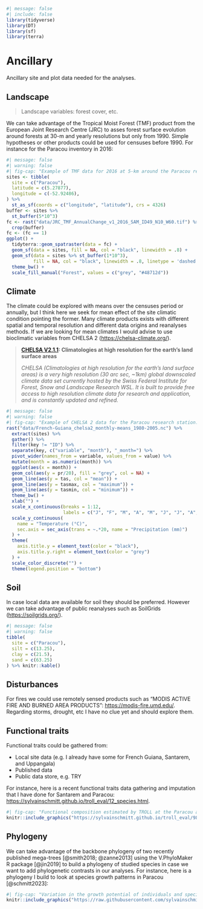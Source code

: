 ```r
#| message: false
#| include: false
library(tidyverse)
library(DT)
library(sf)
library(terra)
```

# Ancillary {.unnumbered}

Ancillary site and plot data needed for the analyses.

## Landscape

> Landscape variables: forest cover, etc. 

We can take advantage of the Tropical Moist Forest (TMF) product from the European Joint Research Centre (JRC) to asses forest surface evolution around forests at 30-m and yearly resolutions but only from 1990. Simple hypotheses or other products could be used for censuses before 1990. For instance for the Paracou inventory in 2016:

```r
#| message: false
#| warning: false
#| fig-cap: "Example of TMF data for 2016 at 5-km around the Paracou research station. Green area are intact forests, the black point the Paracou research station, and the black circle an exemple of a 1-km buffer around the station that could be used to compute landscape metrics."
sites <- tibble(
  site = c("Paracou"),
  latitude = c(5.27877),
  longitude = c(-52.92486),
) %>% 
  st_as_sf(coords = c("longitude", "latitude"), crs = 4326)
buffer <- sites %>% 
  st_buffer(5*10^3)
fc <- rast("data/JRC_TMF_AnnualChange_v1_2016_SAM_ID49_N10_W60.tif") %>% 
  crop(buffer)
fc <- (fc == 1)
ggplot() +
  tidyterra::geom_spatraster(data = fc) +
  geom_sf(data = sites, fill = NA, col = "black", linewidth = .8) +
  geom_sf(data = sites %>% st_buffer(1*10^3),
          fill = NA, col = "black", linewidth = .8, linetype = 'dashed') +
  theme_bw() +
  scale_fill_manual("Forest", values = c("grey", "#48712d"))
```

## Climate

The climate could be explored with means over the censuses period or annually, but I think here we seek for mean effect of the site climatic condition pointing the former. Many climate products exists with different spatial and temporal resolution and different data origins and reanalyses methods. If we are looking for mean climates I would advise to use bioclimatic variables from CHELSA 2 (<https://chelsa-climate.org/>).

> [**CHELSA V2.1.1**](https://chelsa-climate.org/)**: Climatologies at high resolution for the earth’s land surface areas**
>
> *CHELSA (Climatologies at high resolution for the earth’s land surface areas) is a very high resolution (30 arc sec, \~1km) global downscaled climate data set currently hosted by the Swiss Federal Institute for Forest, Snow and Landscape Research WSL. It is built to provide free access to high resolution climate data for research and application, and is constantly updated and refined.*

```r
#| message: false
#| warning: false
#| fig-cap: "Example of CHELSA 2 data for the Paracou research station."
rast("data/French-Guiana_chelsa2_monthly-means_1980-2005.nc") %>% 
  extract(sites) %>% 
  gather() %>% 
  filter(key != "ID") %>% 
  separate(key, c("variable", "month"), "_month=") %>% 
  pivot_wider(names_from = variable, values_from = value) %>% 
  mutate(month = as.numeric(month)) %>% 
  ggplot(aes(x = month)) +
  geom_col(aes(y = pr/20), fill = "grey", col = NA) +
  geom_line(aes(y = tas, col = "mean")) +
  geom_line(aes(y = tasmax, col = "maximum")) +
  geom_line(aes(y = tasmin, col = "minimum")) +
  theme_bw() +
  xlab("") + 
  scale_x_continuous(breaks = 1:12,
                     labels = c("J", "F", "M", "A", "M", "J", "J", "A", "S", "O", "N", "D")) +
  scale_y_continuous(
    name = "Temperature (°C)",
    sec.axis = sec_axis(trans = ~.*20, name = "Precipitation (mm)")
  ) +
  theme(
    axis.title.y = element_text(color = "black"),
    axis.title.y.right = element_text(color = "grey")
  ) +
  scale_color_discrete("") +
  theme(legend.position = "bottom")
```

## Soil

In case local data are available for soil they should be preferred. However we can take advantage of public reanalyses such as SoilGrids (<https://soilgrids.org/>).

```r
#| message: false
#| warning: false
tibble(
  site = c("Paracou"),
  silt = c(13.25),
  clay = c(21.5),
  sand = c(63.25)
) %>% knitr::kable()
```

## Disturbances

For fires we could use remotely sensed products such as "MODIS ACTIVE FIRE AND BURNED AREA PRODUCTS": <https://modis-fire.umd.edu/>. Regarding storms, drought, etc I have no clue yet and should explore them.

## Functional traits

Functional traits could be gathered from:

-   Local site data (e.g. I already have some for French Guiana, Santarem, and Uppangala)
-   Published data
-   Public data store, e.g. TRY

For instance, here is a recent functional traits data gathering and imputation that I have done for Santarem and Paracou: <https://sylvainschmitt.github.io/troll_eval/12_species.html>.

```r
#| fig-cap: "Functional composition estimated by TROLL at the Paracou and Tapajos site expressed in terms of distribution per trait and site."
knitr::include_graphics("https://sylvainschmitt.github.io/troll_eval/98_companion_figures_files/figure-html/ft-1.png")
```

## Phylogeny

We can take advantage of the backbone phylogeny of two recently published mega-trees [@smith2018; @zanne2013] using the V.PhyloMaker R package [@jin2019] to build a phylogeny of studied species in case we want to add phylogenetic contrasts in our analyses. For instance, here is a phylogeny I build to look at species growth patterns in Paracou [@schmitt2023]:

```r
#| fig-cap: "Variation in the growth potential of individuals and species as a function of neighbourhood crowding, taxonomic levels or across phylogeny. A. Individual growth potential (Gmaxi) is significantly decreasing with neighbourhood crowding index (NCI, =-0.99, p<0.001, R2=0.102). B. The variation of individual growth potential (Gmaxi) across taxonomy show most of the variation at the individual (=0.45, Tab. 1), then explained by genus (=0.09) before species (=0.04) and family (=0.06). C. The distribution of species growth potential (Median[Gmaxi]) across the phylogeny from slow growing species in dark blue to fast growing species in yellow (log-scale) is phylogenetically structured (Pagel’s =0.78, p<0.001) with a significant positive autocorrelation to a phylogenetic partistic distance below 100 (Fig. S2), corresponding to the genus level (Tab. 1)."
knitr::include_graphics("https://raw.githubusercontent.com/sylvainschmitt/treegrowth/main/docs/treegrowth_files/figure-html/figall-1.png")
```
